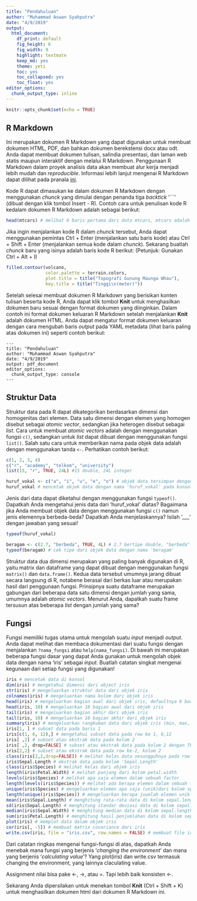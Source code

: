 ```yaml
---
title: "Pendahuluan"
author: "Muhammad Aswan Syahputra"
date: "4/9/2019"
output:
  html_document: 
    df_print: default
    fig_height: 6
    fig_width: 9
    highlight: textmate
    keep_md: yes
    theme: yeti
    toc: yes
    toc_collapsed: yes
    toc_float: yes
editor_options: 
  chunk_output_type: inline
---
```


```r
knitr::opts_chunk$set(echo = TRUE)
```

## R Markdown

Ini merupakan dokumen R Markdown yang dapat digunakan untuk membuat dokumen HTML, PDF, dan bahkan dokumen berekstensi docx atau odt. Anda dapat membuat dokumen tulisan, salindia presentasi, dan laman web statis maupun interaktif dengan melalui R Markdown. Penggunaan R Markdown dalam proyek analisis data akan membuat alur kerja menjadi lebih mudah dan *reproducible*. Informasi lebih lanjut mengenai R Markdown dapat dilihat pada pranala [ini](http://rmarkdown.rstudio.com).

Kode R dapat dimasukan ke dalam dokumen R Markdown dengan menggunakan *chunck* yang dimulai dengan penanda  tiga *backtick* '```' (dibuat dengan klik tombol Insert - R). Contoh cara untuk penulisan kode R kedalam dokumen R Markdown adalah sebagai berikut:

```r
head(mtcars) # melihat 6 baris pertama dari data mtcars, mtcars adalah data bawaan yang tersedia di R
```

Jika ingin menjalankan kode R dalam *chunck* tersebut, Anda dapat menggunakan pemintas Ctrl + Enter (menjalankan satu baris kode) atau Ctrl + Shift + Enter (menjalankan semua kode dalam *chunck*). Sekarang buatlah *chunck* baru yang isinya adalah baris kode R berikut: (Petunjuk: Gunakan Ctrl + Alt + I)


```r
filled.contour(volcano,
               color.palette = terrain.colors, 
               plot.title = title("Topografi Gunung Maunga Whau"), 
               key.title = title("Tinggi\n(meter)"))
```

Setelah selesai membuat dokumen R Markdown yang berisikan konten tulisan beserta kode R, Anda dapat klik tombol **Knit** untuk menghasilkan dokumen baru sesuai dengan format dokumen yang diinginkan. Dalam contoh ini format dokumen keluaran R Markdown setelah menjalankan **Knit** adalah dokumen HTML. Anda dapat mengatur format dokumen keluaran dengan cara mengubah baris *output* pada YAML metadata (lihat baris paling atas dokumen ini) seperti contoh berikut:

```
---
title: "Pendahuluan"
author: "Muhammad Aswan Syahputra"
date: "4/9/2019"
output: pdf_document
editor_options: 
  chunk_output_type: console
---
```

## Struktur Data

Struktur data pada R dapat dikategorikan berdasarkan dimensi dan homogenitas dari elemen. Data satu dimensi dengan elemen yang homogen disebut sebagai *atomic vector*, sedangkan jika heterogen disebut sebagai *list*. Cara untuk membuat *atomic vectors* adalah dengan menggunakan fungsi `c()`, sedangkan untuk *list* dapat dibuat dengan menggunakan fungsi `list()`. Salah satu cara untuk memberikan nama pada objek data adalah dengan menggunakan tanda `<-`. Perhatikan contoh berikut:

```r
c(1, 2, 3, 4)
c("r", "academy", "telkom", "university")
list(15, "r", TRUE, 24L) #15 double, 24L integer

huruf_vokal <- c("a", "i", "u", "e", "o") # objek data tersimpan dengan nama 'huruf_vokal', namun tidak tercetak pada konsol
huruf_vokal # mencetak objek data dengan nama 'huruf_vokal' pada konsol
```

Jenis dari data dapat diketahui dengan menggunakan fungsi `typeof()`. Dapatkah Anda mengetahui jenis data dari 'huruf_vokal' diatas? Bagaimana jika Anda membuat objek data dengan menggunakan fungsi `c()` namun jenis elemennya berbeda-beda? Dapatkah Anda menjelaskannya? Isilah '___' dengan jawaban yang sesuai!

```r
typeof(huruf_vokal)

beragam <- c(2.7, "berbeda", TRUE, 4L) # 2.7 bertipe double, "berbeda" bertipe character, TRUE bertipe logical, 4L bertipe integer
typeof(beragam) # cek tipe dari objek data dengan nama 'beragam'
```

Struktur data dua dimensi merupakan yang paling banyak digunakan di R, yaitu matrix dan dataframe yang dapat dibuat dengan menggunakan fungsi `matrix()` dan `data.frame()`. Kedua data tersebut umumnya jarang dibuat secara langsung di R, notabene berasal dari berkas luar atau merupakan hasil dari penggunaan fungsi. Prinsipnya suatu dataframe merupakan gabungan dari beberapa data satu dimensi dengan jumlah yang sama, umumnya adalah *atomic vectors*. Menurut Anda, dapatkah suatu frame tersusun atas beberapa *list* dengan jumlah yang sama?

## Fungsi

Fungsi memiliki tugas utama untuk mengolah suatu *input* menjadi *output*. Anda dapat melihat dan membaca dokumentasi dari suatu fungsi dengan menjalankan `?nama_fungsi` atau `help(nama_fungsi)`. Di bawah ini merupakan beberapa fungsi dasar yang dapat Anda gunakan untuk mengolah objek data dengan nama 'iris' sebagai *input*. Buatlah catatan singkat mengenai kegunaan dari setiap fungsi yang digunakan!


```r
iris # mencetak data di konsol
dim(iris) # mengetahui dimensi dari object iris
str(iris) # mengeluarkan struktur data dari objek iris
colnames(iris) # mengeluarkan nama kolom dari objek iris
head(iris) # mengeluarkan bagian awal dari objek iris, defaultnya 6 baris
head(iris, 10) # mengeluarkan 10 bagian awal dari objek iris
tail(iris) # mengeluarkan bagian akhir dari objek iris
tail(iris, 10) # mengeluarkan 10 bagian akhir dari objek iris
summary(iris) # mengeluarkan rangkuman data dari objek iris (min, max, quartil untuk tiap kolom)
iris[1, ] # subset data pada baris 1
iris[c(1, 6, 12),] # mengetahui subset data pada row ke 1, 6,12
iris[ ,2] # subset atau ekstrak data pada kolom 2
iris[ ,2, drop=FALSE] # subset atau ekstrak data pada kolom 2 dengan TETAP menjaga bentuk datanya
iris[2,2] # subset atau ekstrak data pada row ke-2, kolom 2
class(iris[2,2,drop=FALSE]) # melihat kelas data sesungguhnya pada row ke-2, kolom 2
iris$Sepal.Length # ekstrak data pada kolom 'Sepal.Length'
class(iris$Species) # melihat kelas dari objek iris
length(iris$Petal.Width) # melihat panjang dari kolom petal.width
levels(iris$Species) # melihat apa saja elemen dalam sebuah factor
length(levels(iris$Species)) # melihat ada berapa elemen dalam sebuah faktor
unique(iris$Species) # mengeluarkan elemen apa saja (unik)dari kolom spesies
length(unique(iris$Species)) # mengeluarkan berapa juumlah elemen unik dari kolom spesies
mean(iris$Sepal.Length) # menghitung rata-rata data di kolom sepal.length
sd(iris$Sepal.Length) # menghitung standar deviasi data di kolom sepal.length
median(iris$Sepal.Width) # menghitung median data di kolom sepal.length
sum(iris$Petal.Length) # menghitung hasil penjumlahan data di kolom sepal.length
plot(iris) # memplot data dalam objek iris
cor(iris[, -5]) # membuat matrix covariance dari iris
write.csv(iris, file = "iris.csv", row.names = FALSE) # membuat file iris.csv dari data iris
```

Dari catatan ringkas mengenai fungsi-fungsi di atas, dapatkah Anda menebak mana fungsi yang berjenis '*changing the environment*' dan mana yang berjenis '*calculating value*'?
Yang plot(iris) dan write.csv termasuk changing the environment, yang lainnya claculating value. 

Assignment nilai bisa pake <-, ->, atau =. Tapi lebih baik konsisten <-.



Sekarang Anda dipersilakan untuk menekan tombol **Knit** (Ctrl + Shift + K) untuk menghasilkan dokumen html dari dokumen R Markdown ini. 
